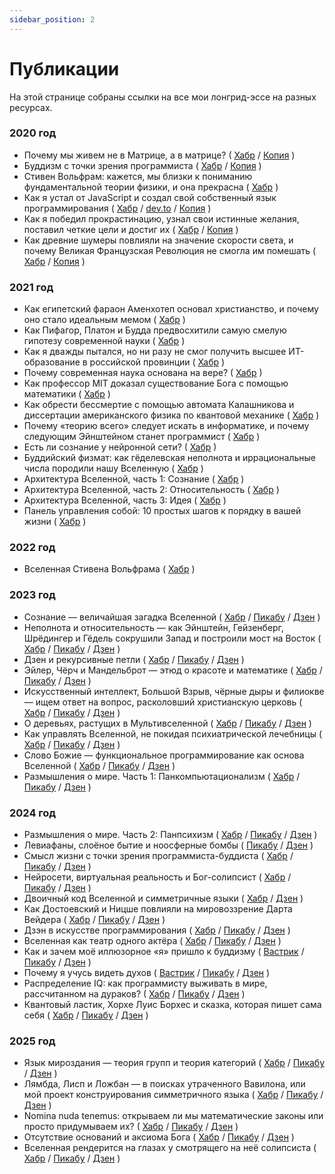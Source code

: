 ```yaml
---
sidebar_position: 2
---
```


# Публикации

На этой странице собраны ссылки на все мои лонгрид-эссе на разных ресурсах.

### 2020 год

- Почему мы живем не в Матрице, а в матрице?
  ( [Хабр](https://habr.com/ru/articles/517888/)
  / [Копия](./essays/01_matrix.md) )
- Буддизм с точки зрения программиста
  ( [Хабр](https://habr.com/ru/articles/522438/)
  / [Копия](./essays/02_buddhism_progammist.md) )
- Стивен Вольфрам: кажется, мы близки к пониманию фундаментальной теории физики, и она прекрасна
  ( [Хабр](https://habr.com/ru/articles/518206/) )
- Как я устал от JavaScript и создал свой собственный язык программирования
  ( [Хабр](https://habr.com/ru/articles/524962/)
  / [dev.to](https://dev.to/sergeyshpadyrev/why-i-wrote-my-own-programming-language-based-on-javascript-435g)
  / [Копия](./essays/03_javascript_tired.md) )
- Как я победил прокрастинацию, узнал свои истинные желания, поставил четкие цели и достиг их
  ( [Хабр](https://habr.com/ru/articles/531480/)
  / [Копия](./essays/04_procrastination.md) )
- Как древние шумеры повлияли на значение скорости света, и почему Великая Французская Революция не смогла им помешать
  ( [Хабр](https://habr.com/ru/articles/532758/)
  / [Копия](./essays/05_shumer_lightspeed.md) )

### 2021 год

- Как египетский фараон Аменхотеп основал христианство, и почему оно стало идеальным мемом
  ( [Хабр](https://habr.com/ru/articles/536446/) )
- Как Пифагор, Платон и Будда предвосхитили самую смелую гипотезу современной науки
  ( [Хабр](https://habr.com/ru/articles/556716/) )
- Как я дважды пытался, но ни разу не смог получить высшее ИТ-образование в российской провинции
  ( [Хабр](https://habr.com/ru/articles/562476/) )
- Почему современная наука основана на вере?
  ( [Хабр](https://habr.com/ru/articles/563890/) )
- Как профессор MIT доказал существование Бога с помощью математики
  ( [Хабр](https://habr.com/ru/articles/567478/) )
- Как обрести бессмертие с помощью автомата Калашникова и диссертации американского физика по квантовой механике
  ( [Хабр](https://habr.com/ru/articles/566982/) )
- Почему «теорию всего» следует искать в информатике, и почему следующим Эйнштейном станет программист
  ( [Хабр](https://habr.com/ru/articles/570002/) )
- Есть ли сознание у нейронной сети?
  ( [Хабр](https://habr.com/ru/articles/570824/) )
- Буддийский физмат: как гёделевская неполнота и иррациональные числа породили нашу Вселенную
  ( [Хабр](https://habr.com/ru/articles/574558/) )
- Архитектура Вселенной, часть 1: Сознание
  ( [Хабр](https://habr.com/ru/articles/579960/) )
- Архитектура Вселенной, часть 2: Относительность
  ( [Хабр](https://habr.com/ru/articles/581120/) )
- Архитектура Вселенной, часть 3: Идея
  ( [Хабр](https://habr.com/ru/articles/587126/) )
- Панель управления собой: 10 простых шагов к порядку в вашей жизни
  ( [Хабр](https://habr.com/ru/articles/587598/) )

### 2022 год

- Вселенная Стивена Вольфрама
  ( [Хабр](https://habr.com/ru/articles/649483/) )

### 2023 год

- Cознание — величайшая загадка Вселенной
  ( [Хабр](https://habr.com/ru/articles/715088/)
  / [Пикабу](https://pikabu.ru/story/coznanie__velichayshaya_zagadka_vselennoy_chast_1_9993314)
  / [Дзен](https://dzen.ru/media/sergeyshpadyrev/coznanie--velichaishaia-zagadka-vselennoi-63fdae4e303f1f5c2d2b1683) )
- Неполнота и относительность — как Эйнштейн, Гейзенберг, Шрёдингер и Гёдель сокрушили Запад и построили мост на Восток
  ( [Хабр](https://habr.com/ru/articles/720396/)
  / [Пикабу](https://pikabu.ru/story/nepolnota_i_otnositelnost__kak_yeynshteyn_geyzenberg_shryodinger_i_gyodel_sokrushili_zapad_i_postroili_most_na_vostok_chast_1_10596952)
  / [Дзен](https://dzen.ru/media/sergeyshpadyrev/nepolnota-i-otnositelnost--kak-einshtein-geizenberg-shredinger-i-gedel-sokrushili-zapad-i-postroili-most-na-vostok-64498d06773c3213fc04c599) )
- Дзен и рекурсивные петли
  ( [Хабр](https://habr.com/ru/articles/718578/)
  / [Пикабу](https://pikabu.ru/story/dzen_i_rekursivnyie_petli_10597009)
  / [Дзен](https://dzen.ru/media/sergeyshpadyrev/dzen-i-rekursivnye-petli-64eb1e0d79aeaf5303f54dd5) )
- Эйлер, Чёрч и Мандельброт — этюд о красоте и математике
  ( [Хабр](https://habr.com/ru/articles/724768/)
  / [Пикабу](https://pikabu.ru/story/yeyler_chyorch_i_mandelbrot__yetyud_o_krasote_i_matematike_10602137)
  / [Дзен](https://dzen.ru/media/sergeyshpadyrev/eiler-cherch-i-mandelbrot--etiud-o-krasote-i-matematike-65424e044e020949e13a5d0c) )
- Искусственный интеллект, Большой Взрыв, чёрные дыры и филиокве — ищем ответ на вопрос, расколовший христианскую церковь
  ( [Хабр](https://habr.com/ru/articles/750620/)
  / [Пикабу](https://pikabu.ru/story/iskusstvennyiy_intellekt_bolshoy_vzryiv_chyornyie_dyiryi_i_filiokve__ishchem_otvet_na_vopros_raskolovshiy_khristianskuyu_tserkov_chast_1_10613991)
  / [Дзен](https://dzen.ru/media/sergeyshpadyrev/iskusstvennyi-intellekt-bolshoi-vzryv-chernye-dyry-i-filiokve--iscem-otvet-na-vopros-raskolovshii-hristianskuiu-cerkov-64eb20148350ed3fd17cb0cf) )
- О деревьях, растущих в Мультивселенной
  ( [Хабр](https://habr.com/ru/articles/761434/)
  / [Пикабу](https://pikabu.ru/story/o_derevyakh_rastushchikh_v_multivselennoy_10661221)
  / [Дзен](https://dzen.ru/media/sergeyshpadyrev/o-dereviah-rastuscih-v-multivselennoi-65087b1c949fb602e4e909d8) )
- Как управлять Вселенной, не покидая психиатрической лечебницы
  ( [Хабр](https://habr.com/ru/articles/764504/)
  / [Пикабу](https://pikabu.ru/story/kak_upravlyat_vselennoy_ne_pokidaya_psikhiatricheskoy_lechebnitsyi_10738333)
  / [Дзен](https://dzen.ru/media/sergeyshpadyrev/kak-upravliat-vselennoi-ne-pokidaia-psihiatricheskoi-lechebnicy-652b9010d141d60240cbf30e) )
- Слово Божие — функциональное программирование как основа Вселенной (
  [Хабр](https://habr.com/ru/articles/767864/)
  / [Пикабу](https://pikabu.ru/story/slovo_bozhie__funktsionalnoe_programmirovanie_kak_osnova_vselennoy_10785454)
  / [Дзен](https://dzen.ru/media/sergeyshpadyrev/slovo-bojie--funkcionalnoe-programmirovanie-kak-osnova-vselennoi-65424b291f26311882d4819d) )
- Размышления о мире. Часть 1: Панкомпьютационализм (
  [Хабр](https://habr.com/ru/articles/774950/)
  / [Пикабу](https://pikabu.ru/story/razmyishleniya_o_mire_chast_1_pankompyutatsionalizm_10894773)
  / [Дзен](https://dzen.ru/media/sergeyshpadyrev/razmyshleniia-o-mire-chast-1-pankompiutacionalizm-656f8eae904c575fc9782dfb) )

### 2024 год

- Размышления о мире. Часть 2: Панпсихизм⁠⁠ (
  [Хабр](https://habr.com/ru/articles/778948/)
  / [Пикабу](https://pikabu.ru/story/razmyishleniya_o_mire_chast_2_panpsikhizm_11124243)
  / [Дзен](https://dzen.ru/a/Zcncl6o98R0soroX) )
- Левиафаны, слоёное бытие и ноосферные бомбы⁠⁠⁠ (
  [Пикабу](https://pikabu.ru/story/leviafanyi_sloyonoe_byitie_i_noosfernyie_bombyi_11200070)
  / [Дзен](https://dzen.ru/a/Zejf03cAeG-YsAa9) )
- Смысл жизни с точки зрения программиста-буддиста⁠⁠ (
  [Хабр](https://habr.com/ru/articles/796049/)
  / [Пикабу](https://pikabu.ru/story/smyisl_zhizni_s_tochki_zreniya_programmistabuddista_chast_1_11221936)
  / [Дзен](https://dzen.ru/a/ZfH5RtC2Hniys2zB) )
- Нейросети, виртуальная реальность и Бог-солипсист⁠⁠ (
  [Хабр](https://habr.com/ru/articles/801117/)
  / [Пикабу](https://pikabu.ru/story/neyroseti_virtualnaya_realnost_i_bogsolipsist_11250990)
  / [Дзен](https://dzen.ru/a/Zf1oX9SMfgUmdfHm) )
- Двоичный код Вселенной и симметричные языки⁠⁠ (
  [Хабр](https://habr.com/ru/articles/804525/)
  / [Дзен](https://dzen.ru/a/ZiO8mfut0nvvY-0_) )
- Как Достоевский и Ницше повлияли на мировоззрение Дарта Вейдера⁠⁠ (
  [Хабр](https://habr.com/ru/articles/809907/)
  / [Пикабу](https://pikabu.ru/story/kak_fyodor_mikhaylovich_dostoevskiy_i_fridrikh_nitsshe_povliyali_na_mirovozzrenie_darta_veydera_11369391)
  / [Дзен](https://dzen.ru/a/ZjCea2aZSDarxdYV) )
- Дзэн в искусстве программирования⁠ (
  [Хабр](https://habr.com/ru/articles/809155/)
  / [Пикабу](https://pikabu.ru/story/dzyen_v_iskusstve_programmirovaniya_11507271)
  / [Дзен](https://dzen.ru/a/ZmsycwQYWFjv4VlO) )
- Вселенная как театр одного актёра⁠⁠ (
  [Хабр](https://habr.com/ru/articles/821613/)
  / [Пикабу](https://pikabu.ru/story/vselennaya_kak_teatr_odnogo_aktyora_11528663)
  / [Дзен](https://dzen.ru/a/ZnQtrqN_lEeJWyfg) )
- Как и зачем моё иллюзорное «я» пришло к буддизму⁠⁠ (
  [Вастрик](https://vas3k.club/post/25082/)
  / [Пикабу](https://pikabu.ru/story/kak_i_zachem_moyo_illyuzornoe_ya_prishlo_k_buddizmu_chast_1_11683771)
  / [Дзен](https://dzen.ru/a/ZqJjlpvhXzWr4ky3) )
- Почему я учусь видеть духов⁠⁠ (
  [Вастрик](https://vas3k.club/post/25923/)
  / [Пикабу](https://pikabu.ru/story/pochemu_ya_uchus_videt_dukhov_11881304)
  / [Дзен](https://dzen.ru/a/ZwFS0UrHVi-eHgZF) )
- Распределение IQ: как программисту выживать в мире, рассчитанном на дураков?⁠⁠ (
  [Хабр](https://habr.com/ru/articles/850172/)
  / [Пикабу](https://pikabu.ru/story/raspredelenie_iq_kak_programmistu_vyizhivat_v_mire_rasschitannom_na_durakov_11927414)
  / [Дзен](https://dzen.ru/a/ZxN00cbsLig8rPUU) )
- Квантовый ластик, Хорхе Луис Борхес и сказка, которая пишет сама себя⁠⁠ (
  [Хабр](https://habr.com/ru/articles/852870/)
  / [Пикабу](https://pikabu.ru/story/kvantovyiy_lastik_khorkhe_luis_borkhes_i_skazka_kotoraya_pishet_sama_sebya_12049529)
  / [Дзен](https://dzen.ru/a/Z0BK1xQHIkbcHXPg) )

### 2025 год

- Язык мироздания — теория групп и теория категорий⁠⁠ (
  [Хабр](https://habr.com/ru/articles/879808/)
  / [Пикабу](https://pikabu.ru/story/yazyik_mirozdaniya__teoriya_grupp_i_teoriya_kategoriy_12644786)
  / [Дзен](https://dzen.ru/a/aAkRjx0RRHq_iCL_) )
- Лямбда, Лисп и Ложбан — в поисках утраченного Вавилона, или мой проект конструирования симметричного языка⁠ (
  [Хабр](https://habr.com/ru/articles/902574/)
  / [Пикабу](https://pikabu.ru/story/lyambda_lisp_i_lozhban__v_poiskakh_utrachennogo_vavilona_ili_moy_proekt_konstruirovaniya_simmetrichnogo_yazyika_chast_1_12684376)
  / [Дзен](https://dzen.ru/a/aBdWjj48oAugXiV8) )
- Nomina nuda tenemus: открываем ли мы математические законы или просто придумываем их? (
  [Хабр](https://habr.com/ru/articles/908288/)
  / [Пикабу](https://pikabu.ru/story/nomina_nuda_tenemus_otkryivaem_li_myi_matematicheskie_zakonyi_ili_prosto_pridumyivaem_ikh_12746587)
  / [Дзен](https://dzen.ru/a/aCyhKbsrPTc31sKl) )
- Отсутствие оснований и аксиома Бога (
  [Хабр](https://habr.com/ru/articles/922460/)
  / [Пикабу](https://pikabu.ru/story/otsutstvie_osnovaniy_i_aksioma_boga_12908192)
  / [Дзен](https://dzen.ru/a/aGQNLQmP-mts1yAl) )
- Вселенная рендерится на глазах у смотрящего на неё солипсиста (
  [Хабр](https://habr.com/ru/articles/924776/)
  / [Пикабу](https://pikabu.ru/story/vselennaya_renderitsya_na_glazakh_u_smotryashchego_na_neyo_solipsista_13042426)
  / [Дзен](https://dzen.ru/a/aJNkjm4ywA1pRwTl) )
